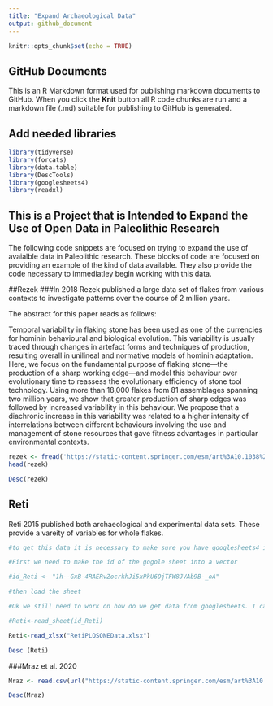 ```yaml
---
title: "Expand Archaeological Data"
output: github_document
---
```


```r
knitr::opts_chunk$set(echo = TRUE)
```

## GitHub Documents

This is an R Markdown format used for publishing markdown documents to GitHub. When you click the **Knit** button all R code chunks are run and a markdown file (.md) suitable for publishing to GitHub is generated.

## Add needed libraries

```r
library(tidyverse)
library(forcats)
library(data.table)
library(DescTools)
library(googlesheets4)
library(readxl)
```

## This is a Project that is Intended to Expand the Use of Open Data in Paleolithic Research

The following code snippets are focused on trying to expand the use of avaialble data in Paleolithic research. These blocks of code are focused on providing an example of the kind of data available. They also provide the code necessary to immediatley begin working with this data.

##Rezek
###In 2018 Rezek published a large data set of flakes from various contexts to investigate patterns over the course of 2 million years. 

The abstract for this paper reads as follows:

Temporal variability in flaking stone has been used as one of the currencies for hominin behavioural and biological evolution. This variability is usually traced through changes in artefact forms and techniques of production, resulting overall in unilineal and normative models of hominin adaptation. Here, we focus on the fundamental purpose of flaking stone—the production of a sharp working edge—and model this behaviour over evolutionary time to reassess the evolutionary efficiency of stone tool technology. Using more than 18,000 flakes from 81 assemblages spanning two million years, we show that greater production of sharp edges was followed by increased variability in this behaviour. We propose that a diachronic increase in this variability was related to a higher intensity of interrelations between different behaviours involving the use and management of stone resources that gave fitness advantages in particular environmental contexts. 

```r

rezek <- fread('https://static-content.springer.com/esm/art%3A10.1038%2Fs41559-018-0488-4/MediaObjects/41559_2018_488_MOESM3_ESM.csv')
head(rezek)

Desc(rezek)


```
## Reti 

Reti 2015 published both archaeological and experimental data sets. These provide a vareity of variables for whole flakes. 


```r
#to get this data it is necessary to make sure you have googlesheets4 installed 

#First we need to make the id of the gogole sheet into a vector

#id_Reti <- "1h--GxB-4RAERvZocrkhJi5xPkU6OjTFW8JVAb9B-_oA"

#then load the sheet

#Ok we still need to work on how do we get data from googlesheets. I can't knit this becasue it requests access to my ggogledrive each time. That won't work. 

#Reti<-read_sheet(id_Reti)

Reti<-read_xlsx("RetiPLOSONEData.xlsx")

Desc (Reti)

```
###Mraz et al. 2020


```r

Mraz <- read.csv(url("https://static-content.springer.com/esm/art%3A10.1038%2Fs41598-019-51139-3/MediaObjects/41598_2019_51139_MOESM2_ESM.csv"))

Desc(Mraz)

```





